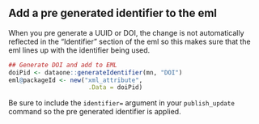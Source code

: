 
## Add a pre generated identifier to the eml

When you pre generate a UUID or DOI, the change is not automatically reflected in the "Identifier" section of the eml so this makes sure that the eml lines up with the identifier being used. 

```r
## Generate DOI and add to EML
doiPid <- dataone::generateIdentifier(mn, "DOI")
eml@packageId <- new("xml_attribute",
                      .Data = doiPid)
```

Be sure to include the `identifier=` argument in your `publish_update` command so the pre generated identifier is applied.
